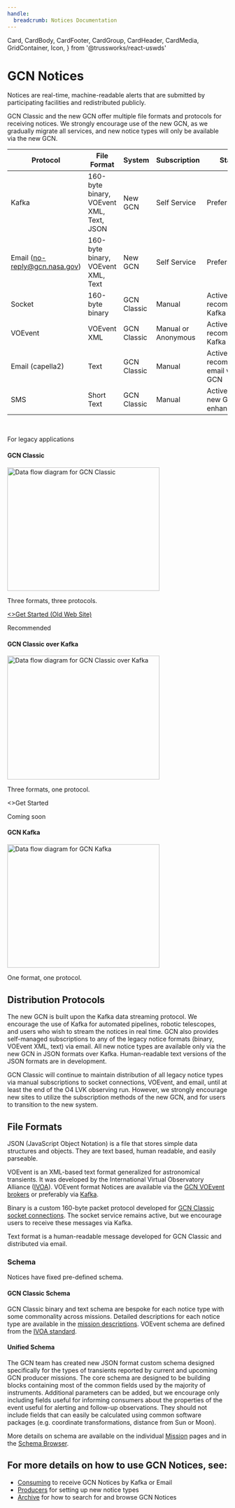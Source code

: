 ```yaml
---
handle:
  breadcrumb: Notices Documentation
---
```


  Card,
  CardBody,
  CardFooter,
  CardGroup,
  CardHeader,
  CardMedia,
  GridContainer,
  Icon,
} from '@trussworks/react-uswds'


# GCN Notices

Notices are real-time, machine-readable alerts that are submitted by participating facilities and redistributed publicly.

GCN Classic and the new GCN offer multiple file formats and protocols for receiving notices. We strongly encourage use of the new GCN, as we gradually migrate all services, and new notice types will only be available via the new GCN.

| Protocol                      | File Format                              | System      | Subscription        | Status                                 |
| ----------------------------- | ---------------------------------------- | ----------- | ------------------- | -------------------------------------- |
| Kafka                         | 160-byte binary, VOEvent XML, Text, JSON | New GCN     | Self Service        | Preferred                              |
| Email (no-reply@gcn.nasa.gov) | 160-byte binary, VOEvent XML, Text       | New GCN     | Self Service        | Preferred                              |
| Socket                        | 160-byte binary                          | GCN Classic | Manual              | Active but recommend Kafka instead     |
| VOEvent                       | VOEvent XML                              | GCN Classic | Manual or Anonymous | Active but recommend Kafka instead     |
| Email (capella2)              | Text                                     | GCN Classic | Manual              | Active but recommend email via new GCN |
| SMS                           | Short Text                               | GCN Classic | Manual              | Active (future new GCN enhancement)    |

<br />
<CardGroup>
  <Card gridLayout={{ tablet: { col: 4 } }} headerFirst>
    <CardHeader className="bg-base-lighter">
      <p className="margin-0 text-base-dark">For legacy applications</p>
      <h4 className="usa-card__heading">GCN Classic</h4>
    </CardHeader>
    <CardMedia imageClass="bg-white padding-2">
      <img
        src={gcn_classic}
        width="347.84"
        height="282.47"
        loading="lazy"
        alt="Data flow diagram for GCN Classic"
      />
    </CardMedia>
    <CardBody>
      <p>Three formats, three protocols.</p>
    </CardBody>
    <CardFooter>
      <a
        className="usa-button usa-button--base"
        href="https://gcn.gsfc.nasa.gov/invitation.html"
      >
        <>Get Started (Old Web Site)</>
      </a>
    </CardFooter>
  </Card>
  <Card
    className="card-accent-cool"
    gridLayout={{ tablet: { col: 4 } }}
    headerFirst
  >
    <CardHeader>
      <p className="margin-0">Recommended</p>
      <h4 className="usa-card__heading">GCN Classic over Kafka</h4>
    </CardHeader>
    <CardMedia imageClass="bg-white padding-2">
      <img
        src={gcn_classic_over_kafka}
        width="347.84"
        height="282.47"
        loading="lazy"
        className="height-auto"
        alt="Data flow diagram for GCN Classic over Kafka"
      />
    </CardMedia>
    <CardBody>
      <p>Three formats, one protocol.</p>
    </CardBody>
    <CardFooter>
      <Link className="usa-button" to="/quickstart">
        <>Get Started</>
      </Link>
    </CardFooter>
  </Card>
  <Card gridLayout={{ tablet: { col: 4 } }} headerFirst>
    <CardHeader className="bg-base-lighter">
      <p className="margin-0 text-base-dark">Coming soon</p>
      <h4 className="usa-card__heading">GCN Kafka</h4>
    </CardHeader>
    <CardMedia imageClass="bg-white padding-2">
      <img
        src={gcn_kafka}
        width="347.84"
        height="282.47"
        loading="lazy"
        alt="Data flow diagram for GCN Kafka"
      />
    </CardMedia>
    <CardBody>
      <p>One format, one protocol.</p>
    </CardBody>
  </Card>
</CardGroup>

## Distribution Protocols

The new GCN is built upon the Kafka data streaming protocol. We encourage the use of Kafka for automated pipelines, robotic telescopes, and users who wish to stream the notices in real time. GCN also provides self-managed subscriptions to any of the legacy notice formats (binary, VOEvent XML, text) via email. All new notice types are available only via the new GCN in JSON formats over Kafka. Human-readable text versions of the JSON formats are in development.

GCN Classic will continue to maintain distribution of all legacy notice types via manual subscriptions to socket connections, VOEvent, and email, until at least the end of the O4 LVK observing run. However, we strongly encourage new sites to utilize the subscription methods of the new GCN, and for users to transition to the new system.

## File Formats

JSON (JavaScript Object Notation) is a file that stores simple data structures and objects. They are text based, human readable, and easily parseable.

VOEvent is an XML-based text format generalized for astronomical transients. It was developed by the International Virtual Observatory Alliance ([IVOA](https://ivoa.net)). VOEvent format Notices are available via the [GCN VOEvent brokers](https://gcn.gsfc.nasa.gov/gcn/voevent.html) or preferably via [Kafka](docs/client).

Binary is a custom 160-byte packet protocol developed for [GCN Classic socket connections](https://gcn.gsfc.nasa.gov/gcn/tech_describe.html). The socket service remains active, but we encourage users to receive these messages via Kafka.

Text format is a human-readable message developed for GCN Classic and distributed via email.

### Schema

Notices have fixed pre-defined schema.

#### GCN Classic Schema

GCN Classic binary and text schema are bespoke for each notice type with some commonality across missions. Detailed descriptions for each notice type are available in the [mission descriptions](https://gcn.gsfc.nasa.gov/archives.html). VOEvent schema are defined from the [IVOA standard](https://wiki.ivoa.net/twiki/bin/view/IVOA/IvoaVOEvent).

#### Unified Schema

The GCN team has created new JSON format custom schema designed specifically for the types of transients reported by current and upcoming GCN producer missions. The core schema are designed to be building blocks containing most of the common fields used by the majority of instruments. Additional parameters can be added, but we encourage only including fields useful for informing consumers about the properties of the event useful for alerting and follow-up observations. They should not include fields that can easily be calculated using common software packages (e.g. coordinate transformations, distance from Sun or Moon).

More details on schema are available on the individual [Mission](/missions) pages and in the [Schema Browser](schema/latest/gcn).

## For more details on how to use GCN Notices, see:

- [Consuming](notices/consuming) to receive GCN Notices by Kafka or Email
- [Producers](notices/producers) for setting up new notice types
- [Archive](notices/archive) for how to search for and browse GCN Notices
